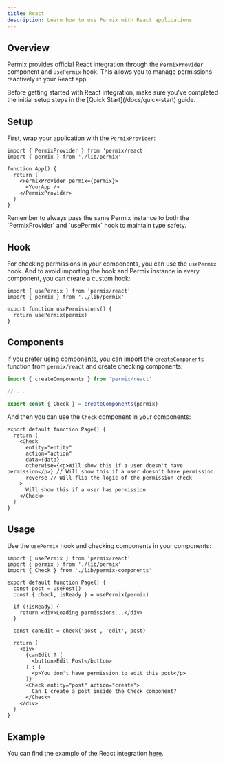 ```yaml
---
title: React
description: Learn how to use Permix with React applications
---
```


## Overview

Permix provides official React integration through the `PermixProvider` component and `usePermix` hook. This allows you to manage permissions reactively in your React app.

<Callout>
Before getting started with React integration, make sure you've completed the initial setup steps in the [Quick Start](/docs/quick-start) guide.
</Callout>

<Steps>

<Step>

## Setup

First, wrap your application with the `PermixProvider`:

```tsx title="App.tsx"
import { PermixProvider } from 'permix/react'
import { permix } from './lib/permix'

function App() {
  return (
    <PermixProvider permix={permix}>
      <YourApp />
    </PermixProvider>
  )
}
```

<Callout>
Remember to always pass the same Permix instance to both the `PermixProvider` and `usePermix` hook to maintain type safety.
</Callout>

</Step>

<Step>

## Hook

For checking permissions in your components, you can use the `usePermix` hook. And to avoid importing the hook and Permix instance in every component, you can create a custom hook:

```tsx title="hooks/use-permissions.ts"
import { usePermix } from 'permix/react'
import { permix } from '../lib/permix'

export function usePermissions() {
  return usePermix(permix)
}
```

</Step>

<Step>

## Components

If you prefer using components, you can import the `createComponents` function from `permix/react` and create checking components:

```ts title="lib/permix.ts"
import { createComponents } from 'permix/react'

// ...

export const { Check } = createComponents(permix)
```

And then you can use the `Check` component in your components:

```tsx title="page.tsx"
export default function Page() {
  return (
    <Check
      entity="entity"
      action="action"
      data={data}
      otherwise={<p>Will show this if a user doesn't have permission</p>} // Will show this if a user doesn't have permission
      reverse // Will flip the logic of the permission check
    >
      Will show this if a user has permission
    </Check>
  )
}
```

</Step>

<Step>

## Usage

Use the `usePermix` hook and checking components in your components:

```tsx title="page.tsx"
import { usePermix } from 'permix/react'
import { permix } from './lib/permix'
import { Check } from './lib/permix-components'

export default function Page() {
  const post = usePost()
  const { check, isReady } = usePermix(permix)

  if (!isReady) {
    return <div>Loading permissions...</div>
  }

  const canEdit = check('post', 'edit', post)

  return (
    <div>
      {canEdit ? (
        <button>Edit Post</button>
      ) : (
        <p>You don't have permission to edit this post</p>
      )}
      <Check entity="post" action="create">
        Can I create a post inside the Check component?
      </Check>
    </div>
  )
}
```

</Step>

<Step>

## Example

You can find the example of the React integration [here](https://github.com/letstri/permix/tree/main/examples/react).

</Step>

</Steps>
